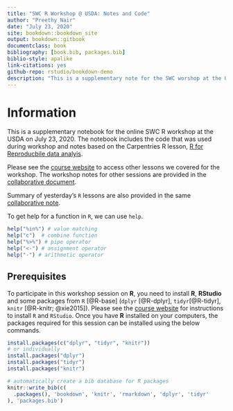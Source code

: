 ```yaml
--- 
title: "SWC R Workshop @ USDA: Notes and Code"
author: "Preethy Nair"
date: "July 23, 2020"
site: bookdown::bookdown_site
output: bookdown::gitbook
documentclass: book
bibliography: [book.bib, packages.bib]
biblio-style: apalike
link-citations: yes
github-repo: rstudio/bookdown-demo
description: "This is a supplementary note for the SWC worshop at the USDA. The output format is bookdown::gitbook."
---
```


# Information

This is a supplementary notebook for the online SWC R workshop at the USDA on July 23, 2020. The notebook includes the code that was used during workshop and notes based on the Carpentries R lesson, [R for Reproducbile data analyis](https://swcarpentry.github.io/r-novice-gapminder/).

Please see the [course website](https://nairps.github.io/2020-07-22-usda-online/) to access other lessons we covered for the workshop. The workshop notes for other sessions are provided in the [collaborative document](https://pad.carpentries.org/2020-07-22-usda-online).  


Summary of yesterday's `R` lessons are also provided in the same [collaborative note](https://pad.carpentries.org/2020-07-22-usda-online).

To get help for a function in `R`, we can use `help`.

```r
help("%in%") # value matching
help("c")  # combine function
help("%>%") # pipe operator
help("<-") # assignment operator
help("-") # arithmetic operator
```


## Prerequisites
To participate in this workshop session on **R**, you need to install **R**, **RStudio** and some packages from `R` [@R-base] (`dplyr` [@R-dplyr], `tidyr`[@R-tidyr], `knitr` [@R-knitr; @xie2015]).
Please see the [course website](https://nairps.github.io/2020-07-22-usda-online/) for instructions to install `R` and `RStudio`. 
Once you have **R** installed on your computers, the packages required for this session can be installed using the below commands.

```r
install.packages(c("dplyr", "tidyr", "knitr"))
# or individually
install.packages("dplyr")
install.packages("tidyr")
install.packages("knitr")
```

```r
# automatically create a bib database for R packages
knitr::write_bib(c(
  .packages(), 'bookdown', 'knitr', 'rmarkdown', 'dplyr', 'tidyr'
), 'packages.bib')
```
